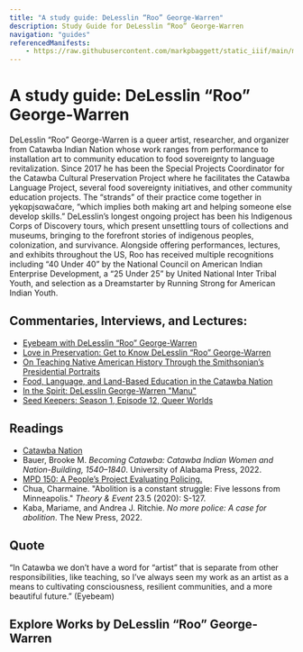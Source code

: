 ```yaml
---
title: "A study guide: DeLesslin “Roo” George-Warren"
description: Study Guide for DeLesslin “Roo” George-Warren
navigation: "guides"
referencedManifests:
    - https://raw.githubusercontent.com/markpbaggett/static_iiif/main/manifests/abolition_now/0002_atimebeforepolice.json
---
```


# A study guide: DeLesslin “Roo” George-Warren

DeLesslin “Roo” George-Warren is a queer artist, researcher, and organizer from Catawba Indian Nation
whose work ranges from performance to installation art to community education to food sovereignty to
language revitalization. Since 2017 he has been the Special Projects Coordinator for the Catawba
Cultural Preservation Project where he facilitates the Catawba Language Project, several food
sovereignty initiatives, and other community education projects. The “strands” of their practice come
together in yękαpįsαwačαre, “which implies both making art and helping someone else develop skills.”
DeLesslin’s longest ongoing project has been his Indigenous Corps of Discovery tours, which present
unsettling tours of collections and museums, bringing to the forefront stories of indigenous peoples,
colonization, and survivance. Alongside offering performances, lectures, and exhibits throughout the US,
Roo has received multiple recognitions including “40 Under 40” by the National Council on American
Indian Enterprise Development, a “25 Under 25” by United National Inter Tribal Youth, and selection as a
Dreamstarter by Running Strong for American Indian Youth.

## Commentaries, Interviews, and Lectures:

* [Eyebeam with DeLesslin “Roo” George-Warren](https://eyebeam.org/with-delesslin-roo-george-warren/)
* [Love in Preservation: Get to Know DeLesslin “Roo” George-Warren](https://www.fireflygathering.org/delesslin-roo)
* [On Teaching Native American History Through the Smithsonian’s Presidential Portraits](https://hyperallergic.com/345116/on-teaching-native-american-history-through-the-smithsonians-presidential-portraits/)
* [Food, Language, and Land-Based Education in the Catawba Nation](https://liberalartsmasters.risd.edu/ncss/events/delesslin-george-warren/)
* [In the Spirit: DeLesslin George-Warren "Manu"](https://www.youtube.com/watch?v=ldeRNNJDqak)
* [Seed Keepers: Season 1, Episode 12, Queer Worlds](https://queerworlds.com/episode-12-seed-keepers/)

## Readings

* [Catawba Nation](https://www.catawba.com/)
* Bauer, Brooke M. *Becoming Catawba: Catawba Indian Women and Nation-Building, 1540–1840*. University of Alabama Press, 2022.
* [MPD 150: A People’s Project Evaluating Policing.](https://www.mpd150.com/)
* Chua, Charmaine. "Abolition is a constant struggle: Five lessons from Minneapolis." *Theory & Event* 23.5 (2020): S-127.
* Kaba, Mariame, and Andrea J. Ritchie. *No more police: A case for abolition*. The New Press, 2022.

## Quote

“In Catawba we don’t have a word for “artist” that is separate from other responsibilities, like teaching, so I’ve always seen my work as an artist as a means to cultivating consciousness, resilient communities, and a more beautiful future.” (Eyebeam)

## Explore Works by DeLesslin “Roo” George-Warren

<ReferencedItems />
